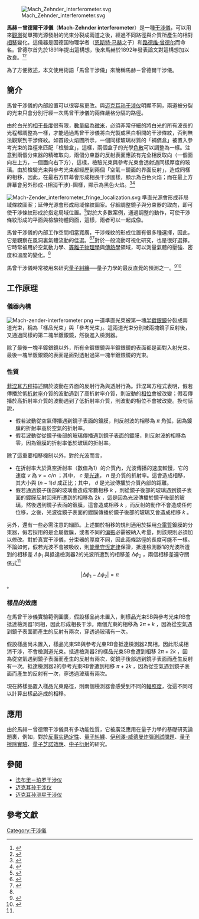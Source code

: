 {{NoteTA|G1=物理學}}
[[File:Mach_Zehnder_interferometer.svg|thumb]]

'''馬赫－曾德爾干涉儀'''（'''Mach-Zehnder interferometer'''）是一種[[干涉儀|干涉儀]]，可以用來[[觀測|觀測]]從單獨光源發射的光束分裂成兩道{{link-en|準直光束|collimated light}}之後，經過不同路徑與介質所產生的相對[[相移|相移]]變化。這儀器是因德国物理学者{{link-en|路德维希·马赫|Ludwig Mach}}（[[恩斯特·马赫|恩斯特·马赫]]之子）和[[路德维·曾德尔|路德维·曾德尔]]而命名。曾德尔首先於1891年提出這構想，後來馬赫於1892年發表論文對這構想加以改良。<ref>{{cite journal|last=Zehnder|first=Ludwig|title=Ein neuer Interferenzrefraktor|journal=Zeitschrift für Instrumentenkunde|year=1891|volume=11|pages=275–285|url=http://archive.org/details/zeitschriftfrin11gergoog}}</ref><ref>{{cite journal|last=Mach|first=Ludwig|title=Ueber einen Interferenzrefraktor|journal=Zeitschrift für Instrumentenkunde|volume=12|year=1892|pages=89–93|url=http://archive.org/details/zeitschriftfrin14gergoog}}</ref>

為了方便敘述，本文使用術語「馬曾干涉儀」來簡稱馬赫－曾德爾干涉儀。

==簡介==   
馬曾干涉儀的內部設置可以很容易更改。與[[迈克耳孙干涉仪|迈克耳孙干涉仪]]明顯不同，兩道被分裂的光束只會分別行經一次馬曾干涉儀的兩條嚴格分隔的路徑。

由於白光的[[相干性|相干長度]]很有限，[[數量級|數量級]]為[[微米|微米]]，必須非常仔細的將白光的所有波長的光程都調整為一樣，才能通過馬曾干涉儀將白光製成黑白相間的干涉條紋，否則無法觀察到干涉條紋。如首段火焰圖所示，一個同樣玻璃材質的「補償盒」被置入參考光束的路徑來匹配「檢驗盒」，這樣，兩個盒子的光學[[色散|色散]]可以調整為一樣。注意到兩個分束器的精確取向，兩個分束器的反射表面應該有完全相反取向（一個面向左上方，一個面向右下方），這樣，檢驗光束與參考光束會透射過同樣厚度的玻璃。由於檢驗光束與參考光束都經歷到兩個「空氣－鏡面的界面反射」，造成同樣的相移，因此，在最右方屏幕會形成相長干涉圖樣，顯示為白色火焰；而在最上方屏幕會另外形成-{相消干涉}-圖樣，顯示為黑色火焰。<ref name=Zetie>{{cite web |last=Zetie |first=K.P.; Adams, S.F.; Tocknell, R.M. |title=How does a Mach–Zehnder interferometer work? |url=http://www.cs.princeton.edu/courses/archive/fall06/cos576/papers/zetie_et_al_mach_zehnder00.pdf |publisher=Physics Department, Westminster School, London |accessdate=8 April 2012 |archive-date=2018-09-25 |archive-url=https://web.archive.org/web/20180925131610/http://www.cs.princeton.edu/courses/archive/fall06/cos576/papers/zetie_et_al_mach_zehnder00.pdf |dead-url=no }}</ref><ref name=Ashkenas1950>{{cite book |last=Ashkenas |first=Harry I. |title=The design and construction of a Mach-Zehnder interferometer for use with the GALCIT Transonic Wind Tunnel. Engineer's thesis |year=1950 |publisher=California Institute of Technology |url=http://thesis.library.caltech.edu/1483/ |access-date=2014-10-18 |archive-date=2019-05-03 |archive-url=https://web.archive.org/web/20190503235923/https://thesis.library.caltech.edu/1483/ |dead-url=no }}</ref>

[[File:Mach-Zender_interferometer_fringe_localization.svg|thumb]]
準直光源會形成非局域條紋圖案；延伸光源會形成局域條紋圖案。仔細調整鏡子與分束器的取向，即可使干涉條紋形成於指定局域位置。<ref name=HariharanBasics2007>{{cite book |last=Hariharan |first=P. |title=Basics of Interferometry |year=2007|publisher=Elsevier Inc. |isbn=0-12-373589-0}}</ref>{{rp|18}}對於大多數案例，通過調整的動作，可使干涉條紋形成的平面與檢驗物體同面，這樣，兩者可以一起成像。

馬曾干涉儀的內部工作空間相當寬廣，干涉條紋的形成位置有很多種選擇，因此，它是觀察在風洞裏氣體流動的佳選。<ref name=Chevalerias1957>{{cite journal|title=Methods of Interferometry Applied to the Visualization of Flows in Wind Tunnels|journal=JOSA|date=1957-08-01|doi=10.1364/josa.47.000703|url=https://www.osapublishing.org/josa/abstract.cfm?uri=josa-47-8-703|language=EN|volume=47|issue=8|pages=703–706|accessdate=2018-04-03|author=R. Chevalerias, Y. Latron, C. Veret|archive-date=2021-04-26|archive-url=https://web.archive.org/web/20210426163749/https://www.osapublishing.org/josa/abstract.cfm?uri=josa-47-8-703|dead-url=no}}</ref><ref name=Ristic>{{cite web|last=Ristić|first=Slavica|title=Flow visualization techniques in wind tunnels – optical methods (Part II)|url=http://www.vti.mod.gov.rs/ntp/rad2007/2-07/rist/rist.pdf|publisher=Military Technical Institute, Serbia|accessdate=6 April 2012|archive-date=2021-04-13|archive-url=https://web.archive.org/web/20210413205824/http://www.vti.mod.gov.rs/ntp/rad2007/2-07/rist/rist.pdf|dead-url=no}}</ref>對於一般流動可視化研究，也是很好選擇。它時常被用於空氣動力學、[[等離子物理學|等離子物理學]]與[[傳熱|傳熱學]]領域，可以測量氣體的壓強、密度和溫度的變化。<ref name=HariharanBasics2007/>{{rp|18,93–95}}

馬曾干涉儀時常被用來研究[[量子糾纏|量子糾纏]]──量子力學的最反直覺的預測之一。<ref name=Paris1999>{{cite journal |last=Paris |first=M.G.A. |title=Entanglement and visibility at the output of a Mach-Zehnder interferometer |journal=Physical Review A |year=1999 |volume=59 |issue=2 |pages=1615–1621 |url=http://qinf.fisica.unimi.it/~paris/PDF/visent.pdf |accessdate=2 April 2012 |arxiv=quant-ph/9811078 |bibcode=1999PhRvA..59.1615P |doi=10.1103/PhysRevA.59.1615 |author= |archive-url=https://web.archive.org/web/20160910074215/http://qinf.fisica.unimi.it/~paris/PDF/visent.pdf |archive-date=2016-09-10 |dead-url=yes }}</ref><ref name=Haack2010>{{cite journal|doi=10.1103/physrevb.82.155303|title=Parity detection and entanglement with a Mach-Zehnder interferometer|date=2010|journal=Physical Review B|volume=82|issue=15|url=https://link.aps.org/doi/10.1103/PhysRevB.82.155303|accessdate=2018-04-03|author=Géraldine Haack|archive-date=2020-05-16|archive-url=https://web.archive.org/web/20200516093844/https://journals.aps.org/prb/abstract/10.1103/PhysRevB.82.155303|dead-url=no}}</ref>

==工作原理==
===儀器內構===
[[Image:Mach-zender-interferometer.png|right]]
一道準直光束被第一塊[[分束器|半鍍銀鏡]]分裂成兩道光束，稱為「樣品光束」與「參考光束」。這兩道光束分別被兩塊鏡子反射後，又通過同樣的第二塊半鍍銀鏡，然後進入檢測器。

除了最後一塊半鍍銀鏡以外，所有全鍍銀鏡與半鍍銀鏡的表面都是面對入射光束。最後一塊半鍍銀鏡的表面是面對透射過第一塊半鍍銀鏡的光束。

===性質===
[[菲涅耳方程|菲涅耳方程]]描述關於波動在界面的反射行為與透射行為。菲涅耳方程式表明，假若傳播於低[[折射率|折射率]]介質的波動遇到了高折射率介質，則波動的[[相位|相位]]會被改變；假若傳播於高折射率介質的波動遇到了低折射率介質，則波動的相位不會被改變。換句話說，
*假若波動從空氣傳播遇到鏡子表面的鍍膜，則反射波的相移為 <math>\pi</math> 角弧，因為鍍膜的折射率高於空氣的折射率。
*假若波動從從鏡子後部的玻璃傳播遇到鏡子表面的鍍膜，則反射波的相移為零，因為鍍膜的折射率低於玻璃的折射率。

除了這重要相移機制以外，對於光波而言，
*在折射率大於真空折射率（數值為1）的介質內，光波傳播的速度較慢，它的速度 <math>v</math> 為 <math>v=c/n</math> ；其中， <math>c</math> 是[[光速|光速]]， <math>n</math> 是介質的折射率。這會造成相移，其大小與 <math>(n-1)d</math> 成正比；其中， <math>d</math> 是光波傳播於介質內部的距離。
*假若通過鏡子後部的玻璃會造成常數相移 <math>k</math> ，則從鏡子後部的玻璃遇到鏡子表面的鍍膜反射回來所遭到的相移為 <math>2k</math> ，這是因為光波傳播於鏡子後部的玻璃，然後遇到鏡子表面的鍍膜，這會造成相移 <math>k</math> ，而反射的動作不會造成任何位移，之後，光波從鏡子表面的鍍膜傳播於鏡子後部的玻璃又會造成相移 <math>k</math> 。

另外，還有一些必需注意的細節。上述關於相移的規則適用於採用[[介電質|介電質]]鍍膜的分束器，假若採用的是金屬鍍膜，或者不同的[[偏振|偏振]]必需被納入考量，則該規則必須加以修改。對於真實干涉儀，分束器的厚度不同，因此兩條路徑的長度可能不一樣。不論如何，假若光波不會被吸收，則[[能量守恆定律|能量守恆定律]]保證，抵達檢測器1的光波所遭到的相移差 <math>\Delta \phi_1</math> 與抵達檢測器2的光波所遭到的相移差 <math>\Delta \phi_2</math> ，兩個相移差遵守關係式<ref name=Zetie/>
:<math>|\Delta \phi_1-\Delta \phi_2|=\pi</math>。

===樣品的效應===
在馬曾干涉儀實驗範例圖裏，假設樣品尚未置入，則樣品光束SB與參考光束RB會抵達檢測器1同相，因此形成相長干涉。兩個光束的相移為 <math>2\pi+k</math> ，因為從空氣遇到鏡子表面而產生的反射有兩次，穿透過玻璃有一次。

假設樣品尚未置入，樣品光束SB與參考光束RB會抵達檢測器2異相，因此形成相消干涉，不會檢測道光束。抵達檢測器2的樣品光束SB會遭到相移 <math>2\pi+2k</math> ，因為從空氣遇到鏡子表面而產生的反射有兩次，從鏡子後部遇到鏡子表面而產生反射有一次。抵達檢測器2的參考光束RB會遭到相移 <math>\pi+2k</math> ，因為從空氣遇到鏡子表面而產生的反射有一次，穿透過玻璃有兩次。

現在將樣品置入樣品光束路徑，則兩個檢測器會感受到不同的[[輻照度|輻照度]]，從這不同可以計算出樣品造成的相移。

==應用==
由於馬赫－曾德爾干涉儀具有多功能性質，它被廣泛應用在量子力學的基礎研究論題裏，例如，對於[[反事实确定性|反事实确定性]]、[[量子糾纏|量子糾纏]]、[[伊利澤-威德曼炸彈測試問題|伊利澤-威德曼炸彈測試問題]]、[[量子擦除實驗|量子擦除實驗]]、[[量子芝諾效應|量子芝諾效應]]、[[中子衍射|中子衍射]]的研究。

==參閱==
* [[法布里－珀罗干涉仪|法布里－珀罗干涉仪]]
* [[迈克耳孙干涉仪|迈克耳孙干涉仪]]
* [[迈克耳孙测星干涉仪|迈克耳孙测星干涉仪]]

== 參考文獻 ==
{{reflist|2}}

{{Quantum mechanics topics}}

{{DEFAULTSORT:M}}
[[Category:干涉儀|Category:干涉儀]]